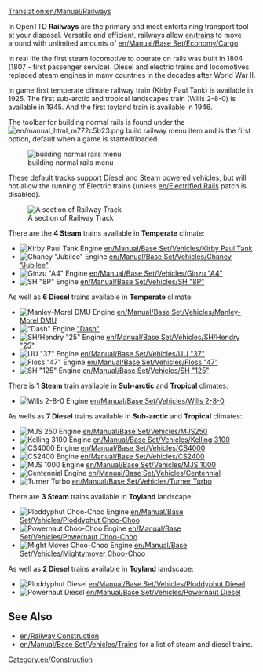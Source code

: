 [[Translation:en/Manual/Railways]]
{{en/types of railways}}

In OpenTTD '''Railways''' are the primary and most entertaining transport tool at your disposal. Versatile and efficient, railways allow [[en/trains]] to move around with unlimited amounts of [[en/Manual/Base Set/Economy/Cargo]].

In real life the first steam locomotive to operate on rails was built in 1804 (1807 - first passenger service). Diesel and electric trains and locomotives replaced steam engines in many countries in the decades after World War II.

In game first temperate climate railway train (Kirby Paul Tank) is available in 1925. The first sub-arctic and tropical landscapes train (Wills 2-8-0) is available in 1945. And the first toyland train is available in 1946.

The toolbar for building normal rails is found under the [[File:en/manual html m772c5b23.png]] build railway menu item and is the first option, default when a game is started/loaded.

[[File:en/Openttd-rail1.png|none|building normal rails menu]]

These default tracks support Diesel and Steam powered vehicles, but will not allow the running of Electric trains (unless [[en/Electrified Rails]] patch is disabled).

[[File:en/Railway.png|none|frame|A section of Railway Track]]

There are the '''4 Steam''' trains available in '''Temperate''' climate:
*[[File:en/Kirbypaultank.png|Kirby Paul Tank Engine]] [[en/Manual/Base Set/Vehicles/Kirby Paul Tank]]
*[[File:en/Chaneyjubilee.png|Chaney "Jubilee" Engine]] [[en/Manual/Base Set/Vehicles/Chaney "Jubilee"]]
*[[File:en/Ginzua4.png|Ginzu "A4" Engine]] [[en/Manual/Base Set/Vehicles/Ginzu "A4"]]
*[[File:en/Sh8p.png|SH "8P" Engine]] [[en/Manual/Base Set/Vehicles/SH "8P"]]
As well as '''6 Diesel''' trains available in '''Temperate''' climate:
*[[File:en/Manleymoreldmu.png|Manley-Morel DMU Engine]] [[en/Manual/Base Set/Vehicles/Manley-Morel DMU]]
*[[File:en/Dash.png|"Dash" Engine]] [[en/Manual/Base Set/Vehicles/Dash|"Dash"]]
*[[File:en/Shhendry25.png|SH/Hendry "25" Engine]] [[en/Manual/Base Set/Vehicles/SH/Hendry "25"]]
*[[File:en/Uu37.png|UU "37" Engine]] [[en/Manual/Base Set/Vehicles/UU "37"]]
*[[File:en/Floss47.png|Floss "47" Engine]] [[en/Manual/Base Set/Vehicles/Floss "47"]]
*[[File:en/Sh125.png|SH "125" Engine]] [[en/Manual/Base Set/Vehicles/SH "125"]]


There is '''1 Steam''' train available in '''Sub-arctic''' and '''Tropical''' climates:
*[[File:en/Wills280.png|Wills 2-8-0 Engine]] [[en/Manual/Base Set/Vehicles/Wills 2-8-0]]
As wells as '''7 Diesel''' trains available in '''Sub-arctic''' and '''Tropical''' climates:
*[[File:en/Mjs250.png|MJS 250 Engine]] [[en/Manual/Base Set/Vehicles/MJS250]]
*[[File:en/Kelling3100.png|Kelling 3100 Engine]] [[en/Manual/Base Set/Vehicles/Kelling 3100]]
*[[File:en/Cs4000.png|CS4000 Engine]] [[en/Manual/Base Set/Vehicles/CS4000]]
*[[File:en/Cs2400.png|CS2400 Engine]] [[en/Manual/Base Set/Vehicles/CS2400]]
*[[File:en/Mjs1000.png|MJS 1000 Engine]] [[en/Manual/Base Set/Vehicles/MJS 1000]]
*[[File:en/Centennial.png|Centennial Engine]] [[en/Manual/Base Set/Vehicles/Centennial]]
*[[File:en/Turnerturbo.png|Turner Turbo]] [[en/Manual/Base Set/Vehicles/Turner Turbo]]


There are '''3 Steam''' trains available in '''Toyland''' landscape:
*[[File:en/Ploddyphutchoochoo.png|Ploddyphut Choo-Choo Engine]] [[en/Manual/Base Set/Vehicles/Ploddyphut Choo-Choo]]
*[[File:en/Powernautchoochoo.png|Powernaut Choo-Choo Engine]] [[en/Manual/Base Set/Vehicles/Powernaut Choo-Choo]]
*[[File:en/Mightymoverchoochoo.png|Might Mover Choo-Choo Engine]] [[en/Manual/Base Set/Vehicles/Mightymover Choo-Choo]]
As well as '''2 Diesel''' trains available in '''Toyland''' landscape:
*[[File:en/Ploddyphutdiesel.png|Ploddyphut Diesel]] [[en/Manual/Base Set/Vehicles/Ploddyphut Diesel]]
*[[File:en/Powernautdiesel.png|Powernaut Diesel]] [[en/Manual/Base Set/Vehicles/Powernaut Diesel]]

==See Also==
*[[en/Railway Construction]]
*[[en/Manual/Base Set/Vehicles/Trains]] for a list of steam and diesel trains.

[[Category:en/Construction]]